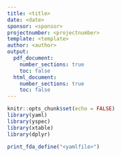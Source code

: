 ```yaml
---
title: <title>
date: <date>
sponsor: <sponsor>
projectnumber: <projectnumber>
template: <template>
author: <author>
output:
  pdf_document:
    number_sections: true
    toc: false
  html_document:
    number_sections: true
    toc: false
---
```


```r
knitr::opts_chunk$set(echo = FALSE)
library(yaml)
library(yspec)
library(xtable)
library(dplyr)
```

```r
print_fda_define("<yamlfile>")
```

